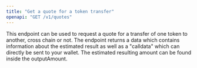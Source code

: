 ```yaml
---
title: "Get a quote for a token transfer"
openapi: "GET /v1/quotes"
---
```


This endpoint can be used to request a quote for a transfer of one token to another, cross chain or not. The endpoint returns a data which contains information about the estimated result as well as a "calldata" which can directly be sent to your wallet. The estimated resulting amount can be found inside the outputAmount.
